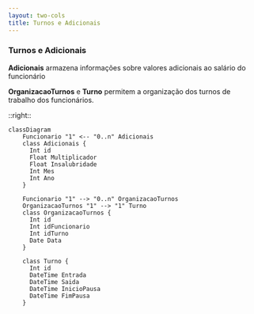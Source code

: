 ```yaml
---
layout: two-cols
title: Turnos e Adicionais
---
```


### Turnos e Adicionais

**Adicionais** armazena informações sobre valores adicionais ao salário do funcionário

**OrganizacaoTurnos** e **Turno** permitem a organização dos turnos de trabalho dos funcionários.

::right::

```mermaid
classDiagram
    Funcionario "1" <-- "0..n" Adicionais
    class Adicionais {
      Int id
      Float Multiplicador
      Float Insalubridade
      Int Mes
      Int Ano
    }

    Funcionario "1" --> "0..n" OrganizacaoTurnos
    OrganizacaoTurnos "1" --> "1" Turno
    class OrganizacaoTurnos {
      Int id
      Int idFuncionario
      Int idTurno
      Date Data
    }

    class Turno {
      Int id
      DateTime Entrada
      DateTime Saida
      DateTime InicioPausa
      DateTime FimPausa
    }
```